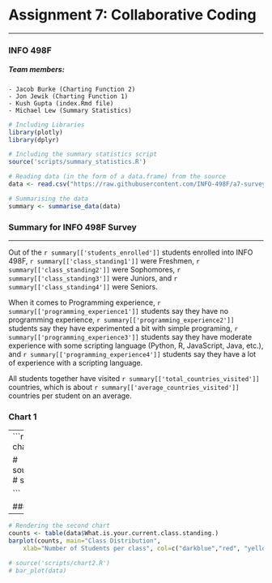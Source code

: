 # Assignment 7: Collaborative Coding

----

### INFO 498F

##### Team members:

    - Jacob Burke (Charting Function 2)
    - Jon Jewik (Charting Function 1)
    - Kush Gupta (index.Rmd file)
    - Michael Lew (Summary Statistics)

```r

# Including Libraries
library(plotly)
library(dplyr)

# Including the summary statistics script
source('scripts/summary_statistics.R')

# Reading data (in the form of a data.frame) from the source
data <- read.csv("https://raw.githubusercontent.com/INFO-498F/a7-survey-data/master/intro_survey_data.csv")

# Summarising the data
summary <- summarise_data(data)

```

### Summary for INFO 498F Survey

---

Out of the `r summary[['students_enrolled']]` students enrolled into INFO 498F, `r summary[['class_standing1']]` were Freshmen, `r summary[['class_standing2']]` were Sophomores, `r summary[['class_standing3']]` were Juniors, and `r summary[['class_standing4']]` were Seniors. 

When it comes to Programming experience, `r summary[['programming_experience1']]` students say they have no programming experience, `r summary[['programming_experience2']]` students say they have experimented a bit with simple programing, `r summary[['programming_experience3']]` students say they have moderate experience with some scripting language (Python, R, JavaScript, Java, etc.), and `r summary[['programming_experience4']]` students say they have a lot of experience with a scripting language.

All students together have visited `r summary[['total_countries_visited']]` countries, which is about `r summary[['average_countries_visited']]` countries per student on an average.


### Chart 1

---
```r
# Rendering the first chart 

# source('scripts/chart1.R')
# scatter_plot(data)

```

### Chart 2

---
```r
# Rendering the second chart
counts <- table(data$What.is.your.current.class.standing.)
barplot(counts, main="Class Distribution", 
  	xlab="Number of Students per class", col=c("darkblue","red", "yellow", "green"))

# source('scripts/chart2.R')
# bar_plot(data)
```